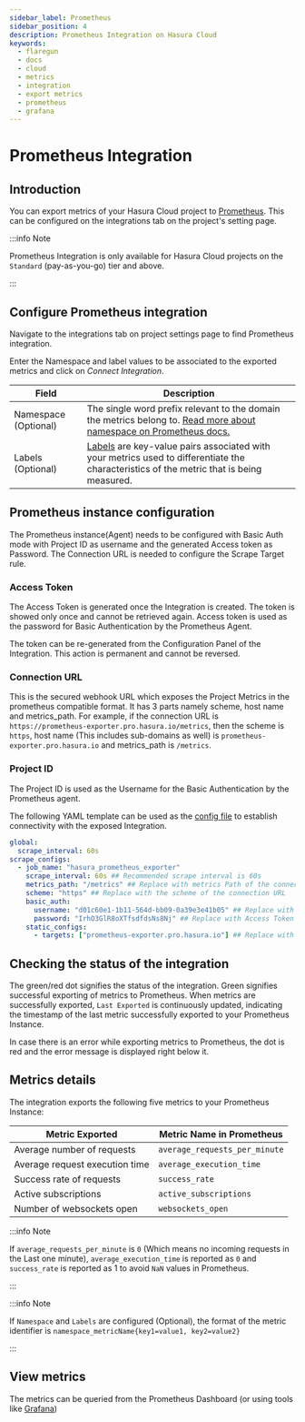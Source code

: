 ```yaml
---
sidebar_label: Prometheus
sidebar_position: 4
description: Prometheus Integration on Hasura Cloud
keywords:
  - flaregun
  - docs
  - cloud
  - metrics
  - integration
  - export metrics
  - prometheus
  - grafana
---
```



# Prometheus Integration

## Introduction

You can export metrics of your Hasura Cloud project to [Prometheus](https://prometheus.io/).
This can be configured on the integrations tab on the project's setting page.

:::info Note

Prometheus Integration is only available for Hasura Cloud projects on the `Standard` (pay-as-you-go) tier and above.

:::

## Configure Prometheus integration

Navigate to the integrations tab on project settings page to find Prometheus integration.

<Thumbnail
  src="/img/graphql/cloud/metrics/integrate-prometheus.png"
  alt="Configure Prometheus Integration"
  width="1146px"
/>

Enter the Namespace and label values to be associated to the exported metrics and click on <em>Connect Integration</em>.

| Field                | Description                                                                                                                                                                                    |
| -------------------- | ---------------------------------------------------------------------------------------------------------------------------------------------------------------------------------------------- |
| Namespace (Optional) | The single word prefix relevant to the domain the metrics belong to. [Read more about namespace on Prometheus docs.](https://prometheus.io/docs/practices/naming/#metric-names)                |
| Labels (Optional)    | [Labels](https://prometheus.io/docs/practices/naming/#labels) are key-value pairs associated with your metrics used to differentiate the characteristics of the metric that is being measured. |

<Thumbnail
  src="/img/graphql/cloud/metrics/configure-prometheus.png"
  alt="Configure Prometheus Integration"
  width="437px"
/>

## Prometheus instance configuration

The Prometheus instance(Agent) needs to be configured with Basic Auth
mode with Project ID as username and the generated Access token as Password.
The Connection URL is needed to configure the Scrape Target rule.

### Access Token

The Access Token is generated once the Integration is created.
The token is showed only once and cannot be retrieved again.
Access token is used as the password for Basic Authentication by the Prometheus Agent.

<Thumbnail
  src="/img/graphql/cloud/metrics/prometheus-access-token.png"
  alt="Prometheus Access Token"
  width="1146px"
/>

The token can be re-generated from the Configuration Panel of the Integration. This action is permanent and cannot be reversed.

<Thumbnail
  src="/img/graphql/cloud/metrics/prometheus-regenerate-token.png"
  alt="Prometheus Access Token Regeneration"
  width="1146px"
/>

### Connection URL

This is the secured webhook URL which exposes the Project Metrics in the
prometheus compatible format. It has 3 parts namely scheme, host name and metrics_path.
For example, if the connection URL is `https://prometheus-exporter.pro.hasura.io/metrics`,
then the scheme is `https`, host name (This includes sub-domains as well) is
`prometheus-exporter.pro.hasura.io` and metrics_path is `/metrics`.

<Thumbnail
  src="/img/graphql/cloud/metrics/prometheus-connection-url.png"
  alt="Prometheus Connection URL"
  width="1146px"
/>

### Project ID

The Project ID is used as the Username for the Basic Authentication by the Prometheus agent.

<Thumbnail
  src="/img/graphql/cloud/metrics/prometheus-project-id-copy.png"
  alt="Prometheus Copy Project ID"
  width="1146px"
/>

The following YAML template can be used as the [config file](https://prometheus.io/docs/prometheus/latest/configuration/configuration/)
to establish connectivity with the exposed Integration.

```yaml
global:
  scrape_interval: 60s
scrape_configs:
  - job_name: "hasura_prometheus_exporter"
    scrape_interval: 60s ## Recommended scrape interval is 60s
    metrics_path: "/metrics" ## Replace with metrics Path of the connection URL
    scheme: "https" ## Replace with the scheme of the connection URL
    basic_auth:
      username: "d01c60e1-1b11-564d-bb09-0a39e3e41b05" ## Replace with project ID
      password: "IrhO3GlR8oXTfsdfdsNs8Nj" ## Replace with Access Token
    static_configs:
      - targets: ["prometheus-exporter.pro.hasura.io"] ## Replace with the host name of the connection URL
```

## Checking the status of the integration

The green/red dot signifies the status of the integration. Green
signifies successful exporting of metrics to Prometheus. When metrics
are successfully exported, `Last Exported` is continuously updated,
indicating the timestamp of the last metric successfully exported to
your Prometheus Instance.

<Thumbnail
  src="/img/graphql/cloud/metrics/prometheus-configure-done.png"
  alt="Prometheus Integration successfully configured"
  width="1146px"
/>

In case there is an error while exporting metrics to Prometheus,
the dot is red and the error message is displayed right below it.

<Thumbnail
  src="/img/graphql/cloud/metrics/prometheus-configure-fail.png"
  alt="Prometheus integration Pull failed"
  width="1146px"
/>

## Metrics details

The integration exports the following five metrics to your Prometheus
Instance:

| Metric Exported                | Metric Name in Prometheus     |
| ------------------------------ | ----------------------------- |
| Average number of requests     | `average_requests_per_minute` |
| Average request execution time | `average_execution_time`      |
| Success rate of requests       | `success_rate`                |
| Active subscriptions           | `active_subscriptions`        |
| Number of websockets open      | `websockets_open`             |

:::info Note

If `average_requests_per_minute` is `0` (Which means no incoming
requests in the Last one minute), `average_execution_time` is reported
as `0` and `success_rate` is reported as 1 to avoid `NaN` values in
Prometheus.

:::

:::info Note

If `Namespace` and `Labels` are configured (Optional), the format of the
metric identifier is `namespace_metricName{key1=value1, key2=value2}`

:::

## View metrics

The metrics can be queried from the Prometheus Dashboard (or using tools like [Grafana](https://prometheus.io/docs/visualization/grafana/))

<Thumbnail
  src="/img/graphql/cloud/metrics/prometheus-view-metrics.png"
  alt="Prometheus view Metrics"
  width="1200px"
/>
